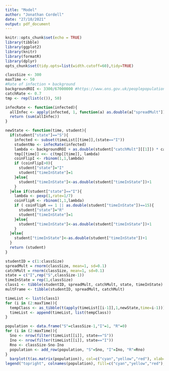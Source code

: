 ```yaml
---
title: "Model"
author: "Jonathan Cordell"
date: "27/10/2021"
output: pdf_document
---
```


```r
knitr::opts_chunk$set(echo = TRUE)
library(tibble)
library(ggplot2)
library(knitr)
library(formatR)
library(dplyr)
opts_chunk$set(tidy.opts=list(width.cutoff=60),tidy=TRUE)
```
```r
classSize <- 300
maxTime <- 50
#Rate of infection + background
backgroundROI <- 3300/67000000 #https://www.ons.gov.uk/peoplepopulationandcommunity/populationandmigration/populationestimates
catchRate <- 0.7
tmp <- rep(list(c()), 50)
```



```r
infecRate <- function(infected){
  allInfec <- apply(infected, 1, function(a) as.double(a["spreadMult"]))
  return (sum(allInfec))
}

newState <- function(time, student){
  if(student["state"]=="S"){
    infected <- subset(timeList[[time]],(state=="I"))
    studentNo <- infecRate(infected)
    lambda <- backgroundROI + as.double(student["catchMult"][[1]]) * catchRate *  studentNo/classSize
    tmp[[time]] <<- c(tmp[[time]], lambda)
    coinFlipI <- rbinom(1,1,lambda)
    if (coinFlipI>0){
      student["state"]="I"
      student["timeInState"]=1
    }else{
      student["timeInState"]<-as.double(student["timeInState"])+1
    }
  }else if(student["state"]=="I"){
    lambda <- pexp(1,rate=1/7)
    coinFlipR <- rbinom(1,1,lambda)
    if ( coinFlipR == 1 || as.double(student["timeInState"])==15){
      student["state"]="R"
      student["timeInState"]=1
    }else{
      student["timeInState"]<-as.double(student["timeInState"])+1
    }
  }else{
    student["timeInState"]<-as.double(student["timeInState"])+1
  }
  return (student)
}
```


```r
studentID = c(1:classSize)
spreadMult = rnorm(classSize, mean=1, sd=0.1)
catchMult = rnorm(classSize, mean=1, sd=0.1)
state = c("I",rep("S",classSize-1))
timeInState = rep(1,classSize)
class1 <- tibble(studentID, spreadMult, catchMult, state, timeInState)
multFrame <- tibble(studentID, spreadMult, catchMult)
```

```r
timeList <- list(class1)
for (i in (2:maxTime)){
  tempClass <- as_tibble(t(apply(timeList[[i-1]],1,newState,time=i-1)))
  timeList <- append(timeList, list(tempClass))
}
```

```r
population <- data.frame("S"=classSize-1,"I"=1, "R"=0)
for (i in (2:maxTime)){
  Sno <- nrow(filter(timeList[[i]], state=="S"))
  Ino <- nrow(filter(timeList[[i]], state=="I"))
  Rno <- classSize-Sno-Ino
  population <- add_row(population, "S"=Sno, "I"=Ino, "R"=Rno)
}
  barplot(t(as.matrix(population)), col=c("cyan","yellow","red"), xlab="Days", ylab="Students", names.arg=(1:maxTime))
legend("topright", colnames(population), fill=c("cyan","yellow","red"), bg="white")
```